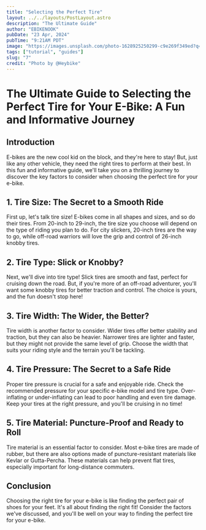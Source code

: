 ```yaml
---
title: "Selecting the Perfect Tire"
layout: ../../layouts/PostLayout.astro
description: "The Ultimate Guide"
author: "EBIKENOOK"
pubDate: "23 Apr, 2024"
pubTime: "9:21AM PDT"
image: "https://images.unsplash.com/photo-1628925250299-c9e269f349ed?q=80&w=2669&auto=format&fit=crop&ixlib=rb-4.0.3&ixid=M3wxMjA3fDB8MHxwaG90by1wYWdlfHx8fGVufDB8fHx8fA%3D%3D"
tags: ["tutorial", "guides"]
slug: "7"
credit: "Photo by @Heybike"
---
```


# The Ultimate Guide to Selecting the Perfect Tire for Your E-Bike: A Fun and Informative Journey

## Introduction

E-bikes are the new cool kid on the block, and they're here to stay! But, just like any other vehicle, they need the right tires to perform at their best. In this fun and informative guide, we'll take you on a thrilling journey to discover the key factors to consider when choosing the perfect tire for your e-bike.

## 1. Tire Size: The Secret to a Smooth Ride

First up, let's talk tire size! E-bikes come in all shapes and sizes, and so do their tires. From 20-inch to 29-inch, the tire size you choose will depend on the type of riding you plan to do. For city slickers, 20-inch tires are the way to go, while off-road warriors will love the grip and control of 26-inch knobby tires.

## 2. Tire Type: Slick or Knobby?

Next, we'll dive into tire type! Slick tires are smooth and fast, perfect for cruising down the road. But, if you're more of an off-road adventurer, you'll want some knobby tires for better traction and control. The choice is yours, and the fun doesn't stop here!

## 3. Tire Width: The Wider, the Better?

Tire width is another factor to consider. Wider tires offer better stability and traction, but they can also be heavier. Narrower tires are lighter and faster, but they might not provide the same level of grip. Choose the width that suits your riding style and the terrain you'll be tackling.

## 4. Tire Pressure: The Secret to a Safe Ride

Proper tire pressure is crucial for a safe and enjoyable ride. Check the recommended pressure for your specific e-bike model and tire type. Over-inflating or under-inflating can lead to poor handling and even tire damage. Keep your tires at the right pressure, and you'll be cruising in no time!

## 5. Tire Material: Puncture-Proof and Ready to Roll

Tire material is an essential factor to consider. Most e-bike tires are made of rubber, but there are also options made of puncture-resistant materials like Kevlar or Gutta-Percha. These materials can help prevent flat tires, especially important for long-distance commuters.

## Conclusion

Choosing the right tire for your e-bike is like finding the perfect pair of shoes for your feet. It's all about finding the right fit! Consider the factors we've discussed, and you'll be well on your way to finding the perfect tire for your e-bike.
